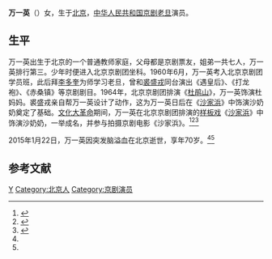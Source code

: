 '''万一英'''（{{bd|1945年||2015年|1月22日}}）女，生于[[北京|北京]]，[[中华人民共和国|中华人民共和国]][[京剧|京剧]][[老旦|老旦]]演员。

==生平==
万一英出生于北京的一个普通教师家庭，父母都是京剧票友，姐弟一共七人，万一英排行第三。少年时便进入北京京剧团坐科。1960年6月，万一英考入北京京剧团学员班，此后拜[[李多奎|李多奎]]为师学习老旦，曾和[[裘盛戎|裘盛戎]]同台演出《遇皇后》、《打龙袍》、《赤桑镇》等京剧剧目。1964年，北京京剧团排演《[[杜鹃山|杜鹃山]]》，万一英饰演杜妈妈。裘盛戎亲自帮万一英设计了动作，这为万一英日后在《[[沙家浜|沙家浜]]》中饰演沙奶奶奠定了基础。[[文化大革命|文化大革命]]期间，万一英在北京京剧团排演的[[样板戏|样板戏]]《[[沙家浜|沙家浜]]》中饰演沙奶奶，一举成名，并参与拍摄京剧电影《沙家浜》。<ref name=gcz>{{Cite web |url=http://www.guancha.cn/culture/2015_01_27_307640.shtml |title=《沙家浜》中沙奶奶万一英离世 六小龄童发文哀悼，观察者网，2015-01-27 |accessdate=2015-04-24 |archive-date=2015-04-28 |archive-url=https://web.archive.org/web/20150428065218/http://www.guancha.cn/culture/2015_01_27_307640.shtml |dead-url=no }}</ref><ref name=jhsb>{{Cite web |url=http://epaper.jinghua.cn/html/2015-01/24/content_164191.htm |title=京剧老旦名家万一英去世，京华时报，2015年01月24日 |accessdate=2015年4月24日 |archive-date=2015年1月28日 |archive-url=https://web.archive.org/web/20150128091959/http://epaper.jinghua.cn/html/2015-01/24/content_164191.htm |dead-url=no }}</ref><ref>{{Cite web |url=http://www.jingju.com/jingjuxinwen/jingjuzhuanti/2015-01-29/11885.html |title=怀念“沙奶奶”万一英老师（本网专稿），中国京剧艺术网，2015-01-29 |access-date=2015-04-24 |archive-url=https://web.archive.org/web/20150326210522/http://www.jingju.com/jingjuxinwen/jingjuzhuanti/2015-01-29/11885.html |archive-date=2015-03-26 |dead-url=yes }}</ref>

2015年1月22日，万一英因突发脑溢血在北京逝世，享年70岁。<ref name=gcz/><ref name=jhsb/>

==参考文献==
{{reflist}}

{{DEFAULTSORT:Wan万}}
[[Category:万姓|Y]]
[[Category:北京人|Category:北京人]]
[[Category:京剧演员|Category:京剧演员]]